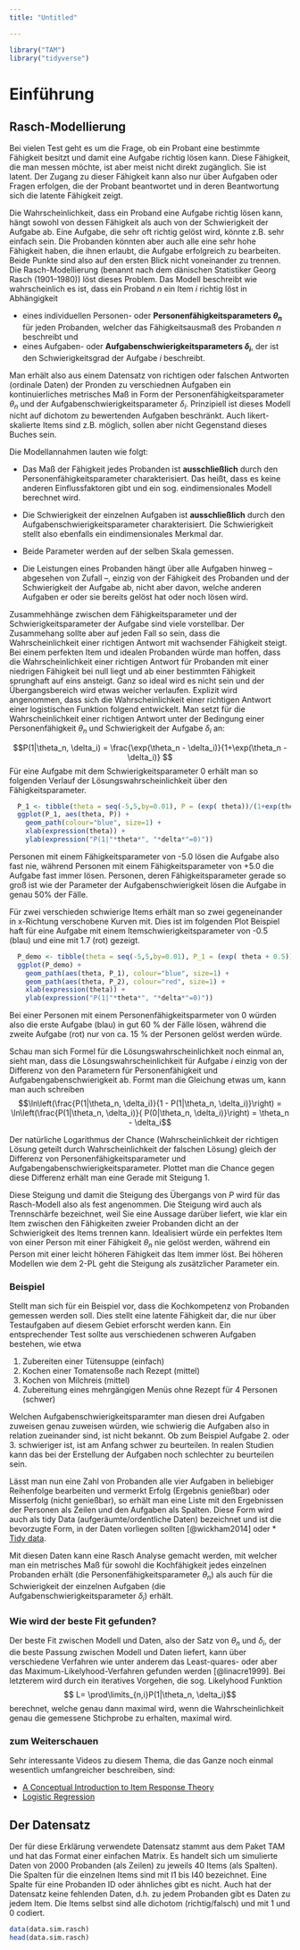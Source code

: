 ```yaml
---
title: "Untitled"

---
```

```r
library("TAM")
library("tidyverse")
```

# Einführung

## Rasch-Modellierung
Bei vielen Test geht es um die Frage, ob ein Probant eine bestimmte Fähigkeit besitzt und damit eine Aufgabe richtig lösen kann. Diese Fähigkeit, die man messen möchte, ist aber meist nicht direkt zugänglich. Sie ist latent. Der Zugang zu dieser Fähigkeit kann also nur über Aufgaben oder Fragen erfolgen, die der Probant beantwortet und in deren Beantwortung sich die latente Fähigkeit zeigt. 

Die Wahrscheinlichkeit, dass ein Proband eine Aufgabe richtig lösen kann, hängt sowohl von dessen Fähigkeit als auch von der Schwierigkeit der Aufgabe ab. Eine Aufgabe, die sehr oft richtig gelöst wird, könnte z.B. sehr einfach sein. Die Probanden könnten aber auch alle eine sehr hohe Fähigkeit haben, die ihnen erlaubt, die Aufgabe erfolgreich zu bearbeiten. Beide Punkte sind also auf den ersten Blick nicht voneinander zu trennen. Die Rasch-Modellierung (benannt nach dem dänischen Statistiker Georg Rasch (1901–1980)) löst dieses Problem. Das Modell beschreibt wie wahrscheinlich es ist, dass ein Proband $n$ ein Item $i$ richtig löst in Abhängigkeit 

* eines individuellen Personen- oder **Personenfähigkeitsparameters $\theta_n$** für jeden Probanden, welcher das Fähigkeitsausmaß des Probanden $n$ beschreibt und
* eines Aufgaben- oder **Aufgabenschwierigkeitsparameters $\delta_i$**, der ist den Schwierigkeitsgrad der Aufgabe $i$ beschreibt.

Man erhält also aus einem Datensatz von richtigen oder falschen Antworten (ordinale Daten) der Pronden zu verschiednen Aufgaben ein kontinuierliches metrisches Maß in Form der Personenfähigkeitsparameter $\theta_n$ und der Aufgabenschwierigkeitsparameter $\delta_i$. Prinzipiell ist dieses Modell nicht auf dichotom zu bewertenden Aufgaben beschränkt. Auch likert-skalierte Items sind z.B. möglich, sollen aber nicht Gegenstand dieses Buches sein.

Die Modellannahmen lauten wie folgt:

* Das Maß der Fähigkeit jedes Probanden ist **ausschließlich** durch den Personenfähigkeitsparameter charakterisiert. Das heißt, dass es keine anderen Einflussfaktoren gibt und ein sog. eindimensionales Modell berechnet wird.

* Die Schwierigkeit der einzelnen Aufgaben ist **ausschließlich** durch den Aufgabenschwierigkeitsparameter charakterisiert. Die Schwierigkeit stellt also ebenfalls ein eindimensionales Merkmal dar.

* Beide Parameter werden auf der selben Skala gemessen.

* Die Leistungen eines Probanden hängt über alle Aufgaben hinweg – abgesehen von Zufall –, einzig von der Fähigkeit des Probanden und der Schwierigkeit der Aufgabe ab, nicht aber davon, welche anderen Aufgaben er oder sie bereits gelöst hat oder noch lösen wird. 

Zusammehhänge zwischen dem Fähigkeitsparameter und der Schwierigkeitsparameter der Aufgabe sind viele vorstellbar. Der Zusammehang sollte aber auf jeden Fall so sein, dass die Wahrscheinlichkeit einer richtigen Antwort mit wachsender Fähigkeit steigt. Bei einem perfekten Item und idealen Probanden würde man hoffen, dass die Wahrscheinlichkeit einer richtigen Antwort für Probanden mit einer niedrigen Fähigkeit bei null liegt und ab einer bestimmten Fähigkeit sprunghaft auf eins ansteigt. Ganz so ideal wird es nicht sein und der Übergangsbereich wird etwas weicher verlaufen. Explizit wird angenommen, dass sich die Wahrscheinlichkeit einer richtigen Antwort einer logistischen Funktion folgend entwickelt. Man setzt für die Wahrscheinlichkeit einer richtigen Antwort unter der Bedingung einer Personenfähigkeit $\theta_n$ und Schwierigkeit der Aufgabe $\delta_i$ an:

$$P(1|\theta_n, \delta_i) = \frac{\exp(\theta_n - \delta_i)}{1+\exp(\theta_n - \delta_i)} $$
Für eine Aufgabe mit dem Schwierigkeitsparameter 0 erhält man so folgenden Verlauf der Lösungswahrscheinlichkeit über den Fähigkeitsparameter.
```r
  P_1 <- tibble(theta = seq(-5,5,by=0.01), P = (exp( theta))/(1+exp(theta)))
  ggplot(P_1, aes(theta, P)) + 
    geom_path(colour="blue", size=1) + 
    xlab(expression(theta)) +
    ylab(expression("P(1|"*theta*", "*delta*"=0)"))
```
Personen mit einem Fähigkeitsparameter von -5.0 lösen die Aufgabe also fast nie, während Personen mit einem Fähigkeitsparameter von +5.0 die Aufgabe fast immer lösen. Personen, deren Fähigkeitsparameter gerade so groß ist wie der Parameter der Aufgabenschwierigkeit lösen die Aufgabe in genau 50% der Fälle.

Für zwei verschieden schwierige Items erhält man so zwei gegeneinander in x-Richtung verschobene Kurven mit. Dies ist im folgenden Plot Beispiel haft für eine Aufgabe mit einem Itemschwierigkeitsparameter von -0.5 (blau) und eine mit 1.7 (rot) gezeigt.

```r
  P_demo <- tibble(theta = seq(-5,5,by=0.01), P_1 = (exp( theta + 0.5))/(1+exp(theta + 0.5)), P_2 = (exp(theta-1.7))/(1+exp(theta - 1.7)))
  ggplot(P_demo) + 
    geom_path(aes(theta, P_1), colour="blue", size=1) +
    geom_path(aes(theta, P_2), colour="red", size=1) +  
    xlab(expression(theta)) + 
    ylab(expression("P(1|"*theta*", "*delta*"=0)"))
```
Bei einer Personen mit einem Personenfähigkeitsparmeter von 0 würden also die erste Aufgabe (blau) in gut 60 % der Fälle lösen, während die zweite Aufgabe (rot) nur von ca. 15 % der Personen gelöst werden würde.

Schau man sich Formel für die Lösungswahrscheinlichkeit noch einmal an, sieht man, dass die Lösungswahrscheinlichkeit für Aufgabe $i$ einzig von der Differenz von den Parametern für Personenfähigkeit und Aufgabengabenschwierigkeit ab. Formt man die Gleichung etwas um, kann man auch schreiben
$$\ln\left(\frac{P(1|\theta_n, \delta_i)}{1 - P(1|\theta_n, \delta_i)}\right) = \ln\left(\frac{P(1|\theta_n, \delta_i)}{ P(0|\theta_n, \delta_i)}\right) = \theta_n - \delta_i$$

Der natürliche Logarithmus der Chance (Wahrscheinlichkeit der richtigen Lösung geteilt durch Wahrscheinlichkeit der falschen Lösung) gleich der Differenz von Personenfähigkeitsparameter und Aufgabengabenschwierigkeitsparameter. Plottet man die Chance gegen diese Differenz erhält man eine Gerade mit Steigung 1.

Diese Steigung und damit die Steigung des Übergangs von $P$ wird für das Rasch-Modell also als fest angenommen. Die Steigung wird auch als Trennschärfe bezeichnet, weil Sie eine Aussage darüber liefert, wie klar ein Item zwischen den Fähigkeiten zweier Probanden dicht an der Schwierigkeit des Items trennen kann. Idealisiert würde ein perfektes Item von einer Person mit einer Fähigkeit $\theta_n$ nie gelöst werden, während ein Person mit einer leicht höheren Fähigkeit das Item immer löst. Bei höheren Modellen wie dem 2-PL geht die Steigung als zusätzlicher Parameter ein.

### Beispiel
Stellt man sich für ein Beispiel vor, dass die Kochkompetenz von Probanden gemessen werden soll. Dies stellt eine latente Fähigkeit dar, die nur über Testaufgaben auf diesem Gebiet erforscht werden kann. Ein entsprechender Test sollte aus verschiedenen schweren Aufgaben bestehen, wie etwa

1. Zubereiten einer Tütensuppe (einfach) 
2. Kochen einer Tomatensoße nach Rezept (mittel)
3. Kochen von Milchreis (mittel)
4. Zubereitung eines mehrgängigen Menüs ohne Rezept für 4 Personen (schwer)

Welchen Aufgabenschwierigkeitsparamter man diesen drei Aufgaben zuweisen genau zuweisen würden, wie schwierig die Aufgaben also in relation zueinander sind, ist nicht bekannt. Ob zum Beispiel Aufgabe 2. oder 3. schwieriger ist, ist am Anfang schwer zu beurteilen. In realen Studien kann das bei der Erstellung der Aufgaben noch schlechter zu beurteilen sein.

Lässt man nun eine Zahl von Probanden alle vier Aufgaben in beliebiger Reihenfolge bearbeiten und vermerkt Erfolg (Ergebnis genießbar) oder Misserfolg (nicht genießbar), so erhält man eine Liste mit den Ergebnissen der Personen als Zeilen und den Aufgaben als Spalten. Diese Form wird auch als tidy Data (aufgeräumte/ordentliche Daten) bezeichnet und ist die bevorzugte Form, in der Daten vorliegen sollten [@wickham2014] oder * [Tidy data](https://tidyr.tidyverse.org/articles/tidy-data.html).

Mit diesen Daten kann eine Rasch Analyse gemacht werden, mit welcher man ein metrisches Maß für sowohl die Kochfähigkeit jedes einzelnen Probanden erhält (die Personenfähigkeitsparameter $\theta_n$) als auch für die Schwierigkeit der einzelnen Aufgaben (die Aufgabenschwierigkeitsparameter $\delta_i$) erhält.

### Wie wird der beste Fit gefunden?
Der beste Fit zwischen Modell und Daten, also der Satz von $\theta_n$ und $\delta_i$, der die beste Passung zwischen Modell und Daten liefert, kann über verschiedene Verfahren wie unter anderem das Least-quares- oder aber das Maximum-Likelyhood-Verfahren gefunden werden [@linacre1999]. Bei letzterem wird durch ein iteratives Vorgehen, die sog. Likelyhood Funktion
$$ L= \prod\limits_{n,i}P(1|\theta_n, \delta_i)$$
berechnet, welche genau dann maximal wird, wenn die Wahrscheinlichkeit genau die gemessene Stichprobe zu erhalten, maximal wird.

### zum Weiterschauen
Sehr interessante Videos zu diesem Thema, die das Ganze noch einmal wesentlich umfangreicher beschreiben, sind:

* [A Conceptual Introduction to Item Response Theory](https://www.youtube.com/watch?v=SrdbllMYq8M&list=PLJNUIJnElUzDmrIPunMyF3tTvIHb65wNb)
* [Logistic Regression](https://www.youtube.com/watch?v=yIYKR4sgzI8&list=PLblh5JKOoLUKxzEP5HA2d-Li7IJkHfXSe)

## Der Datensatz
Der für diese Erklärung verwendete Datensatz stammt aus dem Paket TAM und hat das Format einer einfachen Matrix. Es handelt sich um simulierte Daten von 2000 Probanden (als Zeilen) zu jeweils 40 Items (als Spalten). Die Spalten für die einzelnen Items sind mit I1 bis I40 bezeichnet. Eine Spalte für eine Probanden ID oder ähnliches gibt es nicht. Auch hat der Datensatz keine fehlenden Daten, d.h. zu jedem Probanden gibt es Daten zu jedem Item. Die Items selbst sind alle dichotom (richtig/falsch) und mit 1 und 0 codiert. 

```r
data(data.sim.rasch)
head(data.sim.rasch)
```
